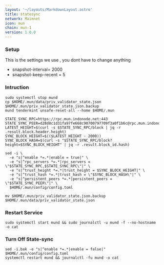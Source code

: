```yaml
---
layout: '~/layouts/MarkdownLayout.astro'
title: statesync
network: Mainnet
icon: mun
chain: mun-1
version: 1.0.0
---
```

### Setup
This is the settings we use , you dont have to change anything

- snapshot-interval= 2000
- snapshot-keep-recent = 5

### Intruction

```
sudo systemctl stop mund
cp $HOME/.mun/data/priv_validator_state.json $HOME/.mun/priv_validator_state.json.backup
mund tendermint unsafe-reset-all --home $HOME/.mun

STATE_SYNC_RPC=https://rpc.mun.indonode.net:443
STATE_SYNC_PEER=d28d8c1d31fa97fe668c90700797709f3a0f1b6c@rpc.mun.indonode.net:55656
LATEST_HEIGHT=$(curl -s $STATE_SYNC_RPC/block | jq -r .result.block.header.height)
SYNC_BLOCK_HEIGHT=$(($LATEST_HEIGHT - 2000))
SYNC_BLOCK_HASH=$(curl -s "$STATE_SYNC_RPC/block?height=$SYNC_BLOCK_HEIGHT" | jq -r .result.block_id.hash)

sed -i \
  -e "s|^enable *=.*|enable = true|" \
  -e "s|^rpc_servers *=.*|rpc_servers = \"$STATE_SYNC_RPC,$STATE_SYNC_RPC\"|" \
  -e "s|^trust_height *=.*|trust_height = $SYNC_BLOCK_HEIGHT|" \
  -e "s|^trust_hash *=.*|trust_hash = \"$SYNC_BLOCK_HASH\"|" \
  -e "s|^persistent_peers *=.*|persistent_peers = \"$STATE_SYNC_PEER\"|" \
  $HOME/.mun/config/config.toml

mv $HOME/.mun/priv_validator_state.json.backup $HOME/.mun/data/priv_validator_state.json
```

### Restart Service
```
sudo systemctl start mund && sudo journalctl -u mund -f --no-hostname -o cat
```

### Turn Off State-sync
```
sed -i.bak -e "s|^enable *=.*|enable = false|" $HOME/.mun/config/config.toml
systemctl restart mund && journalctl -fu mund -o cat
```